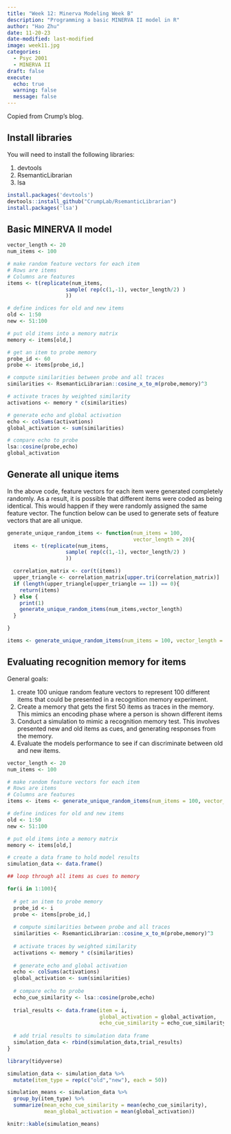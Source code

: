 ```yaml
---
title: "Week 12: Minerva Modeling Week B"
description: "Programming a basic MINERVA II model in R"
author: "Hao Zhu"
date: 11-20-23
date-modified: last-modified
image: week11.jpg
categories:
  - Psyc 2001
  - MINERVA II
draft: false
execute:
  echo: true
  warning: false
  message: false
---
```


Copied from Crump's blog.

## Install libraries

You will need to install the following libraries:

1.  devtools
2.  RsemanticLibrarian
3.  lsa

```r
install.packages('devtools')
devtools::install_github("CrumpLab/RsemanticLibrarian")
install.packages('lsa')
```

## Basic MINERVA II model

```r
vector_length <- 20
num_items <- 100

# make random feature vectors for each item
# Rows are items
# Columns are features
items <- t(replicate(num_items,
                   sample( rep(c(1,-1), vector_length/2) )
                   ))

# define indices for old and new items
old <- 1:50
new <- 51:100

# put old items into a memory matrix
memory <- items[old,]

# get an item to probe memory
probe_id <- 60
probe <- items[probe_id,]

# compute similarities between probe and all traces
similarities <- RsemanticLibrarian::cosine_x_to_m(probe,memory)^3

# activate traces by weighted similarity
activations <- memory * c(similarities)

# generate echo and global activation
echo <- colSums(activations)
global_activation <- sum(similarities)

# compare echo to probe
lsa::cosine(probe,echo)
global_activation

```

## Generate all unique items

In the above code, feature vectors for each item were generated completely randomly. As a result, it is possible that different items were coded as being identical. This would happen if they were randomly assigned the same feature vector. The function below can be used to generate sets of feature vectors that are all unique.

```r

generate_unique_random_items <- function(num_items = 100,
                                         vector_length = 20){
  items <- t(replicate(num_items,
                   sample( rep(c(1,-1), vector_length/2) )
                   ))

  correlation_matrix <- cor(t(items))
  upper_triangle <- correlation_matrix[upper.tri(correlation_matrix)]
  if (length(upper_triangle[upper_triangle == 1]) == 0){
    return(items)
  } else {
    print(1)
    generate_unique_random_items(num_items,vector_length)
  }

}

items <- generate_unique_random_items(num_items = 100, vector_length = 20)


```

## Evaluating recognition memory for items

General goals:

1.  create 100 unique random feature vectors to represent 100 different items that could be presented in a recognition memory experiment.
2.  Create a memory that gets the first 50 items as traces in the memory. This mimics an encoding phase where a person is shown different items
3.  Conduct a simulation to mimic a recognition memory test. This involves presented new and old items as cues, and generating responses from the memory.
4.  Evaluate the models performance to see if can discriminate between old and new items.

```r
vector_length <- 20
num_items <- 100

# make random feature vectors for each item
# Rows are items
# Columns are features
items <- items <- generate_unique_random_items(num_items = 100, vector_length = 20)

# define indices for old and new items
old <- 1:50
new <- 51:100

# put old items into a memory matrix
memory <- items[old,]

# create a data frame to hold model results
simulation_data <- data.frame()

## loop through all items as cues to memory

for(i in 1:100){
     
  # get an item to probe memory
  probe_id <- i
  probe <- items[probe_id,]
  
  # compute similarities between probe and all traces
  similarities <- RsemanticLibrarian::cosine_x_to_m(probe,memory)^3
  
  # activate traces by weighted similarity
  activations <- memory * c(similarities)
  
  # generate echo and global activation
  echo <- colSums(activations)
  global_activation <- sum(similarities)
  
  # compare echo to probe
  echo_cue_similarity <- lsa::cosine(probe,echo)
  
  trial_results <- data.frame(item = i,
                              global_activation = global_activation,
                              echo_cue_similarity = echo_cue_similarity)
  
  # add trial results to simulation data frame
  simulation_data <- rbind(simulation_data,trial_results)
}

library(tidyverse)

simulation_data <- simulation_data %>%
  mutate(item_type = rep(c("old","new"), each = 50))

simulation_means <- simulation_data %>%
  group_by(item_type) %>%
  summarize(mean_echo_cue_similarity = mean(echo_cue_similarity),
            mean_global_activation = mean(global_activation))

knitr::kable(simulation_means)
```
